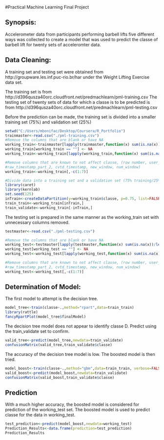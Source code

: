 #Practical Machine Learning Final Project

## Synopsis:

Accelerometer data from participants performing barbell lifts five different ways was collected to 
create a model that was used to predict the classe of barbell lift for twenty sets of acceleromter data.

## Data Cleaning:

A training set and testing set were obtained from http://groupware.les.inf.puc-rio.br/har 
under the Weight Lifting Exercise data set.

The training set is from http://d396qusza40orc.cloudfront.net/predmachlearn/pml-training.csv
The testing set of twenty sets of data for which a classe is to be predicted is from
http://d396qusza40orc.cloudfront.net/predmachlearn/pml-testing.csv

Before the prediction can be made, the training set is divided into a smaller training set (75%)
and validation set (25%)

```r
setwd("C:/Users/mbonifac/Desktop/Coursera/R_Portfolio")
trainmaster<-read.csv("./pml-training.csv")
#Remove the columns that are blank or have NA
working_train<-trainmaster[lapply(trainmaster,function(x) sum(is.na(x))/length(x))<0.1]
working_train[working_train == ""] <- NA
working_train<-working_train[lapply(working_train,function(x) sum(is.na(x))/length(x))<0.1]

#Remove columns that are known to not affect classe, (row number, user_name, raw_timestamp_part_1, 
#raw_timestamp_part_2, cvtd_timestamp, new_window, num_window)
working_train<-working_train[,-c(1:7)]

#Divide data into a training set and a validation set (75% training/25% validation)
library(caret)
library(kernlab)
set.seed(125)
inTrain<-createDataPartition(y=working_train$classe, p=0.75, list=FALSE)
train_train<-working_train[inTrain,]
train_validate<-working_train[-inTrain,]
```

The testing set is prepared in the same manner as the working_train set with unnecessary columns removed.

```r
testmaster<-read.csv("./pml-testing.csv")

#Remove the columns that are blank or have NA
working_test<-testmaster[lapply(testmaster,function(x) sum(is.na(x))/length(x))<0.1]
working_test[working_test == ""] <- NA
working_test<-working_test[lapply(working_test,function(x) sum(is.na(x))/length(x))<0.1]

#Remove columns that are known to not affect classe, (row number, user_name, raw_timestamp_part_1, 
#raw_timestamp_part_2, cvtd_timestamp, new_window, num_window)
working_test<-working_test[,-c(1:7)]
```

## Determination of Model:

The first model to attempt is the decision tree.

```r
model_tree<-train(classe~.,method="rpart",data=train_train)
library(rattle)
fancyRpartPlot(model_tree$finalModel)
```

The decision tree model does not appear to identify classe D.  Predict using the train_validate set to confirm.

```r
valid_tree<-predict(model_tree,newdata=train_validate)
confusionMatrix(valid_tree,train_validate$classe)
```

The accuracy of the decision tree model is low.  The boosted model is then tried.

```r
model_boost<-train(classe~.,method="gbm",data=train_train, verbose=FALSE)
valid_boost<-predict(model_boost,newdata=train_validate)
confusionMatrix(valid_boost,train_validate$classe)
```

## Prediction

With a much higher accuracy, the boosted model is considered for prediction of the working_test set.
The boosted model is used to predict classe for the data in working_test.

```r
test_prediction<-predict(model_boost,newdata=working_test)
Prediction_Results<-data.frame(prediction=test_prediction)
Prediction_Results
```
